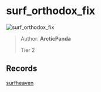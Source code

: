 
# surf_orthodox_fix

![surf_orthodox_fix](https://raw.githubusercontent.com/Sayt123/SurfMapPics/Maps-and-bonuses/csgo/surf_orthodox_fix.jpg)

> Author: **ArcticPanda**
>
> Tier 2

## Records

[surfheaven](https://surfheaven.eu/map/surf_orthodox_fix)
